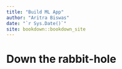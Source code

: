 ```yaml
--- 
title: "Build ML App"
author: "Aritra Biswas"
date: "`r Sys.Date()`"
site: bookdown::bookdown_site
---
```


# Down the rabbit-hole

